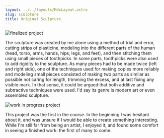 ```yaml
---
layout: ../../layouts/MdxLayout.astro
slug: sculpture
title: Original Sculpture
---
```


<Image src={finalImage} alt="finalized project" class="max-w-[80vmin] self-center" />

The sculpture was created by me alone using a method of trial and error, cutting strips of plasticine, modeling into the different parts of the human (head, torso, arms, hands, hips, legs, and feet), and then stitching them using small pieces of toothpicks. In some parts, toothpicks were also used to add rigidity to the sculpture. As many pieces had to be made twice (left and right side), one of the techniques used for making copies more reliably and modeling small pieces consisted of making two parts as similar as possible not caring for length, trimming the excess, and at last fixing any visible mark. In that sense, it could be argued that both additive and subtractive techniques were used. I'd say its genre is modern art or even assembled sculpture.

<Image src={workInProgressImage} alt="work in progress project" class="max-w-[80vmin] self-center"/>

This project was the first in the course. In the beginning I was hesitant about it, and was unsure if I would be able to create something interesting. While I'm still far from being an artist, I enjoyed it, and found some comfort in seeing a finished work: the first of many to come.